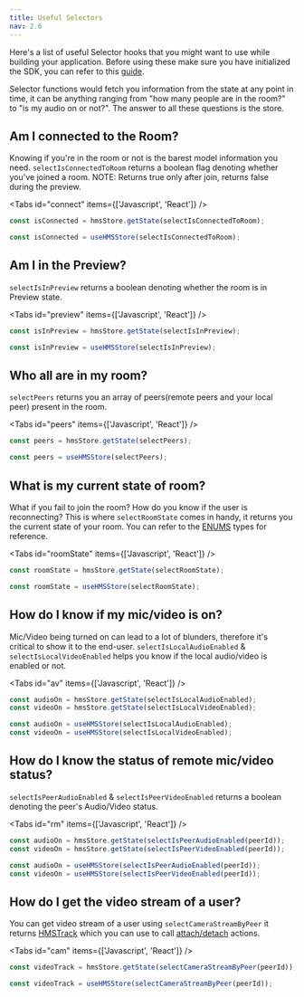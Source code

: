 ```yaml
---
title: Useful Selectors
nav: 2.6
---
```


Here's a list of useful Selector hooks that you might want to use while building your application. Before using these make sure you have initialized the SDK, you can refer to this [guide](/docs/javascript/v2/guides/javascript-quickstart#initializing-the-sdk).

Selector functions would fetch you information from the state at any point in time, it can be anything ranging from "how many people are in the room?" to "is my audio on or not?". The answer to all these questions is the store.

## Am I connected to the Room?

Knowing if you're in the room or not is the barest model information you need. `selectIsConnectedToRoom` returns a boolean flag denoting whether you've joined a room. NOTE: Returns true only after join, returns false during the preview.

<Tabs id="connect" items={['Javascript', 'React']} />

<Tab id='connect-0'>

```js
const isConnected = hmsStore.getState(selectIsConnectedToRoom);
```

</Tab>

<Tab id='connect-1'>

```jsx
const isConnected = useHMSStore(selectIsConnectedToRoom);
```

</Tab>

## Am I in the Preview?

`selectIsInPreview` returns a boolean denoting whether the room is in Preview state.

<Tabs id="preview" items={['Javascript', 'React']} />

<Tab id='preview-0'>

```js
const isInPreview = hmsStore.getState(selectIsInPreview);
```

</Tab>

<Tab id='preview-1'>

```jsx
const isInPreview = useHMSStore(selectIsInPreview);
```

</Tab>

## Who all are in my room?

`selectPeers` returns you an array of peers(remote peers and your local peer) present in the room.

<Tabs id="peers" items={['Javascript', 'React']} />

<Tab id='peers-0'>

```js
const peers = hmsStore.getState(selectPeers);
```

</Tab>

<Tab id='peers-1'>

```jsx
const peers = useHMSStore(selectPeers);
```

</Tab>

## What is my current state of room?

What if you fail to join the room? How do you know if the user is reconnecting? This is where `selectRoomState` comes in handy, it returns you the current state of your room. You can refer to the [ENUMS](/docs/api-reference/javascript/v2/enums/HMSRoomState) types for reference.

<Tabs id="roomState" items={['Javascript', 'React']} />

<Tab id='roomState-0'>

```js
const roomState = hmsStore.getState(selectRoomState);
```

</Tab>

<Tab id='roomState-1'>

```jsx
const roomState = useHMSStore(selectRoomState);
```

</Tab>

## How do I know if my mic/video is on?

Mic/Video being turned on can lead to a lot of blunders, therefore it's critical to show it to the end-user. `selectIsLocalAudioEnabled` & `selectIsLocalVideoEnabled` helps you know if the local audio/video is enabled or not.

<Tabs id="av" items={['Javascript', 'React']} />

<Tab id='av-0'>

```js
const audioOn = hmsStore.getState(selectIsLocalAudioEnabled);
const videoOn = hmsStore.getState(selectIsLocalVideoEnabled);
```

</Tab>

<Tab id='av-1'>

```jsx
const audioOn = useHMSStore(selectIsLocalAudioEnabled);
const videoOn = useHMSStore(selectIsLocalVideoEnabled);
```

</Tab>

## How do I know the status of remote mic/video status?

`selectIsPeerAudioEnabled` & `selectIsPeerVideoEnabled` returns a boolean denoting the peer's Audio/Video status.

<Tabs id="rm" items={['Javascript', 'React']} />

<Tab id='rm-0'>

```js
const audioOn = hmsStore.getState(selectIsPeerAudioEnabled(peerId));
const videoOn = hmsStore.getState(selectIsPeerVideoEnabled(peerId));
```

</Tab>

<Tab id='rm-1'>

```jsx
const audioOn = useHMSStore(selectIsPeerAudioEnabled(peerId));
const videoOn = useHMSStore(selectIsPeerVideoEnabled(peerId));
```

</Tab>

## How do I get the video stream of a user?

You can get video stream of a user using `selectCameraStreamByPeer` it returns [HMSTrack](/docs/api-reference/javascript/v2/interfaces/HMSTrack) which you can use to call [attach/detach](/docs/javascript/v2/features/render-video) actions.

<Tabs id="cam" items={['Javascript', 'React']} />

<Tab id='cam-0'>

```js
const videoTrack = hmsStore.getState(selectCameraStreamByPeer(peerId));
```

</Tab>

<Tab id='cam-1'>

```jsx
const videoTrack = useHMSStore(selectCameraStreamByPeer(peerId));
```

</Tab>
